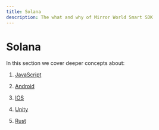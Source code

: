 ```yaml
---
title: Solana
description: The what and why of Mirror World Smart SDK
---
```


# Solana

In this section we cover deeper concepts about:

1. [JavaScript](https://mirrorworld.fun/docs/api-reference/js/Solana)

2. [Android](https://mirrorworld.fun/docs/api-reference/android/solana)

3. [IOS](https://mirrorworld.fun/docs/api-reference/ios/solana)

4. [Unity](https://mirrorworld.fun/docs/api-reference/unity/solana)

5. [Rust](https://mirrorworld.fun/docs/api-reference/rust/authentication)
